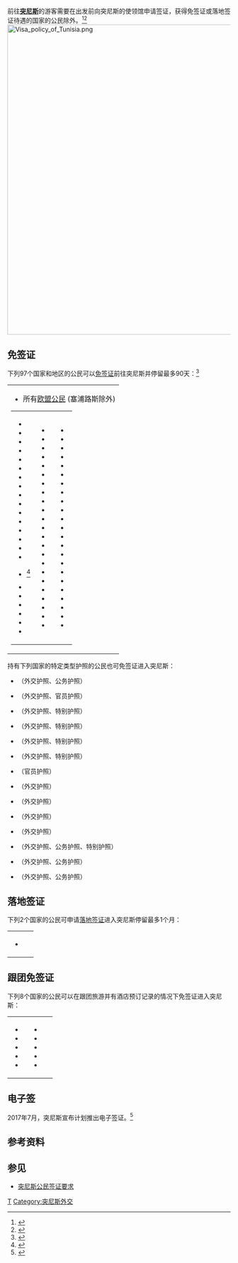{{NoteTA
|G1=地名
}}
前往'''[[突尼斯|突尼斯]]'''的游客需要在出发前向突尼斯的使领馆申请签证，获得免签证或落地签证待遇的国家的公民除外。<ref>{{Cite web |url=http://www.authentictunisia.com/beforeyougo/visa.html |title=Tourist or Business Visa Requirements |accessdate=2014-02-06 |archive-date=2017-07-21 |archive-url=https://web.archive.org/web/20170721032159/http://www.authentictunisia.com/beforeyougo/visa.html |dead-url=no }}</ref><ref>{{cite web|title=Visa Information|url=https://www.timaticweb.com/cgi-bin/tim_website_client.cgi?FullText=1&COUNTRY=TN&SECTION=VI&SUBSECTION=00&user=KLMB2C&subuser=KLMB2C|work=[[Timatic|Timatic]]|publisher=[[IATA|IATA]]|accessdate=17 December 2013|archive-date=2014-03-14|archive-url=https://archive.is/20140314003517/https://www.timaticweb.com/cgi-bin/tim_website_client.cgi?FullText=1&COUNTRY=TN&SECTION=VI&SUBSECTION=00&user=KLMB2C&subuser=KLMB2C|dead-url=yes}}</ref>
[[File:Visa_policy_of_Tunisia.png|700px]]
== 免签证 ==
下列97个国家和地区的公民可以[[免签证|免签证]]前往突尼斯并停留最多90天：<ref>{{Cite web |url=http://www.kenyaembassy.com/visa.html |title=Visa Services |access-date=2014-10-29 |archive-url=https://web.archive.org/web/20170722032849/http://www.kenyaembassy.com/visa.html |archive-date=2017-07-22 |dead-url=yes }}</ref>
{|style=" {{border-radius|1em}} {{box-shadow|0.1em|0.1em|0.5em|rgba(0,0,0,0.75)}}; background-color: white; border: 1px solid white; padding: 5px;"
|- style="vertical-align:top;"
|
* {{flagicon|European Union}}所有[[欧盟公民|欧盟公民]] (塞浦路斯除外)
{|
|
* {{flag|Algeria}}
* {{flag|Andorra}}
* {{flag|Angola}}
* {{flag|Antigua and Barbuda}}
* {{flag|Argentina}}
* {{flag|Australia}}
* {{flag|Bahrain}}
* {{flag|Barbados}}
* {{flag|Benin}}
* {{flag|Bosnia and Herzegovina}}
* {{flag|Brazil}}
* {{flag|Brunei}}
* {{flag|Burkina Faso}}
* {{flag|Canada}}
* {{flag|Cape Verde}}
* {{flag|Chile}}
* {{flag|China}}<ref>{{cite web|title=Tunisia waives visas for Chinese visitors to boost tourism|url=http://english.cri.cn/12394/2017/02/17/3521s952073.htm|website=english.cri.cn|publisher=Xinhua|accessdate=17 February 2017|archive-date=2019-11-27|archive-url=https://web.archive.org/web/20191127072117/http://english.cri.cn/12394/2017/02/17/3521s952073.htm|dead-url=no}}</ref>
* {{flag|Comoros}}
* {{flag|Costa Rica}}
* {{flag|Cote d'Ivoire}}
* {{flag|Equatorial Guinea}}
* {{flag|Fiji}}
* {{flag|Gabon}}
|valign=top|
* {{flag|Gambia}}
* {{flag|Guinea}}
* {{flag|Guinea Bissau}}
* {{flag|Hong Kong}}
* {{flag|Honduras}}
* {{flag|Iceland}}
* {{flag|India}}
* {{flag|Japan}}
* {{flag|Jordan}}
* {{flag|Kiribati}}
* {{flag|South Korea}}
* {{flag|Kuwait}}
* {{flag|Libya}}
* {{flag|Liechtenstein}}
* {{flag|Malaysia}}
* {{flag|Maldives}}
* {{flag|Mali}}
* {{flag|Mauritania}}
* {{flag|Mauritius}}
* {{flag|Mexico}}
* {{flag|Moldova}}
* {{flag|Monaco}}
* {{flag|Montenegro}}
|valign=top|
* {{flag|Morocco}}
* {{flag|Namibia}}
* {{flag|New Zealand}}
* {{flag|Niger}}
* {{flag|North Macedonia}}
* {{flag|Norway}}
* {{flag|Oman}}
* {{flag|Qatar}}
* {{flag|Russia}}
* {{flag|Saint Kitts and Nevis}}
* {{flag|Saint Lucia}}
* {{flag|San Marino}}
* {{flag|Saudi Arabia}}
* {{flag|Senegal}}
* {{flag|Serbia}}
* {{flag|Seychelles}}
* {{flag|Singapore}}
* {{flag|South Africa}}
* {{flag|Switzerland}}
* {{flag|Turkey}}
* {{flag|United Arab Emirates}}
* {{flag|United States}}
* {{flag|Vatican City}}
|}
|}

持有下列国家的特定类型护照的公民也可免签证进入突尼斯：
*{{PRC}}（外交护照、公务护照）
*{{flag|Mexico}}（外交护照、官员护照）
*{{flag|Egypt}}（外交护照、特别护照）
*{{flag|Pakistan}}（外交护照、特别护照）
*{{flag|Singapore}}（外交护照、特别护照）
*{{flag|Vietnam}}（外交护照、特别护照）
*{{flag|Thailand}}（官员护照）
*{{flag|Cuba}}（外交护照）
*{{flag|Czech Republic}}（外交护照）
*{{flag|Syria}}（外交护照）
*{{flag|Iran}}（外交护照）
*{{flag|Philippines}}（外交护照、公务护照、特别护照）
*{{flag|Russia}}（外交护照、公务护照）
*{{flag|Indonesia}}（外交护照、公务护照）

== 落地签证 ==
下列2个国家的公民可申请[[落地签证|落地签证]]进入突尼斯停留最多1个月：
{|
|valign=top|
*{{flag|South Africa}}
|
|}

== 跟团免签证 ==
下列8个国家的公民可以在跟团旅游并有酒店预订记录的情况下免签证进入突尼斯：
{|style=" {{border-radius|1em}} {{box-shadow|0.1em|0.1em|0.5em|rgba(0,0,0,0.75)}}; background-color: white; border: 1px solid white; padding: 5px;"
|- style="vertical-align:top;"
|
* {{flag|Azerbaijan}}
* {{flag|Belarus}}
* {{flag|Georgia}}
* {{flag|Kazakhstan}}
*{{flag|Kyrgyzstan}}
|valign=top|
*{{flag|Macao}}
* {{flag|Tajikistan}}
* {{flag|Turkmenistan}}
* {{flag|Ukraine}}
* {{flag|Uzbekistan}}
|
|}

==电子签==
2017年7月，突尼斯宣布计划推出电子签证。<ref>{{cite web|url=https://africanmanager.com/le-visa-electronique-fait-son-apparition-fin-2017debut-2018/|title=Le visa électronique fait son apparition fin 2017/début 2018 - African Manager|first=African|last=Manager|date=11 July 2017|publisher=|access-date=2019-04-21|archive-date=2019-04-21|archive-url=https://web.archive.org/web/20190421112826/https://africanmanager.com/le-visa-electronique-fait-son-apparition-fin-2017debut-2018/|dead-url=no}}</ref>

== 参考资料 ==
{{Reflist|2}}

==参见==
* [[突尼斯公民签证要求|突尼斯公民签证要求]]

{{各国签证信息}}

[[Category:各国签证政策|T]]
[[Category:突尼斯外交|Category:突尼斯外交]]